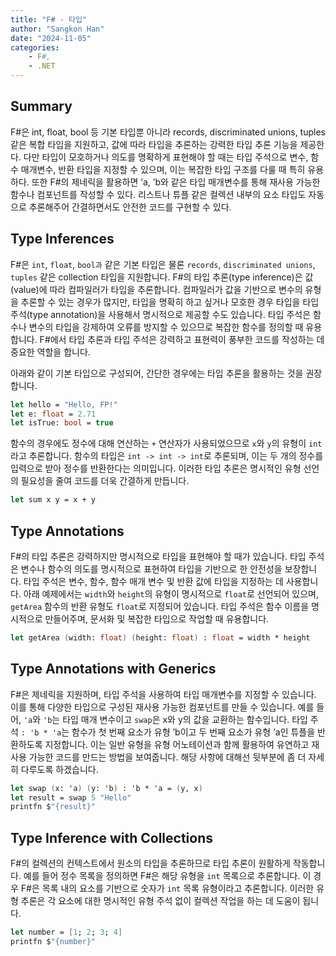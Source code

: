 ```yaml
---
title: "F# - 타입"
author: "Sangkon Han"
date: "2024-11-05"
categories: 
    - F#, 
    - .NET
---
```


## Summary

F#은 int, float, bool 등 기본 타입뿐 아니라 records, discriminated unions, tuples 같은 복합 타입을 지원하고, 값에 따라 타입을 추론하는 강력한 타입 추론 기능을 제공한다. 다만 타입이 모호하거나 의도를 명확하게 표현해야 할 때는 타입 주석으로 변수, 함수 매개변수, 반환 타입을 지정할 수 있으며, 이는 복잡한 타입 구조를 다룰 때 특히 유용하다. 또한 F#의 제네릭을 활용하면 'a, 'b와 같은 타입 매개변수를 통해 재사용 가능한 함수나 컴포넌트를 작성할 수 있다. 리스트나 튜플 같은 컬렉션 내부의 요소 타입도 자동으로 추론해주어 간결하면서도 안전한 코드를 구현할 수 있다.

## Type Inferences

F#은 `int`, `float`, `bool과` 같은 기본 타입은 물론 `records`, `discriminated unions`, `tuples` 같은 collection 타입을 지원합니다. F#의 타입 추론(type inference)은 값(value)에 따라 컴파일러가 타입을 추론합니다. 컴파일러가 값을 기반으로 변수의 유형을 추론할 수 있는 경우가 많지만, 타입을 명확히 하고 싶거나 모호한 경우 타입을 타입 주석(type annotation)을 사용해서 명시적으로 제공할 수도 있습니다. 타입 주석은 함수나 변수의 타입을 강제하여 오류를 방지할 수 있으므로 복잡한 함수를 정의할 때 유용합니다. F#에서 타입 추론과 타입 주석은 강력하고 표현력이 풍부한 코드를 작성하는 데 중요한 역할을 합니다. 

아래와 같이 기본 타입으로 구성되어, 간단한 경우에는 타입 추론을 활용하는 것을 권장합니다.

```fsharp
let hello = "Hello, FP!"
let e: float = 2.71
let isTrue: bool = true
```

함수의 경우에도 정수에 대해 연산하는 `+` 연산자가 사용되었으므로 `x`와 `y`의 유형이 `int`라고 추론합니다. 함수의 타입은 `int -> int -> int`로 추론되며, 이는 두 개의 정수를 입력으로 받아 정수를 반환한다는 의미입니다. 이러한 타입 추론은 명시적인 유형 선언의 필요성을 줄여 코드를 더욱 간결하게 만듭니다.

```fsharp
let sum x y = x + y
```

## Type Annotations

F#의 타입 추론은 강력하지만 명시적으로 타입을 표현해야 할 때가 있습니다. 타입 주석은 변수나 함수의 의도를 명시적으로 표현하여 타입을 기반으로 한 안전성을 보장합니다. 타입 주석은 변수, 함수, 함수 매개 변수 및 반환 값에 타입을 지정하는 데 사용합니다. 아래 예제에서는 `width`와 `height`의 유형이 명시적으로 `float`로 선언되어 있으며, `getArea` 함수의 반환 유형도 `float`로 지정되어 있습니다. 타입 주석은 함수 이름을 명시적으로 만들어주며, 문서화 및 복잡한 타입으로 작업할 때 유용합니다.

```fsharp
let getArea (width: float) (height: float) : float = width * height
```

## Type Annotations with Generics

F#은 제네릭을 지원하며, 타입 주석을 사용하여 타입 매개변수를 지정할 수 있습니다. 이를 통해 다양한 타입으로 구성된 재사용 가능한 컴포넌트를 만들 수 있습니다. 예를 들어, `'a`와 `'b`는 타입 매개 변수이고 `swap`은 x와 y의 값을 교환하는 함수입니다. 타입 주석 `: 'b * 'a`는 함수가 첫 번째 요소가 유형 'b이고 두 번째 요소가 유형 'a인 튜플을 반환하도록 지정합니다. 이는 일반 유형을 유형 어노테이션과 함께 활용하여 유연하고 재사용 가능한 코드를 만드는 방법을 보여줍니다. 해당 사항에 대해선 뒷부분에 좀 더 자세히 다루도록 하겠습니다.

```fsharp
let swap (x: 'a) (y: 'b) : 'b * 'a = (y, x)
let result = swap 5 "Hello"
printfn $"{result}"
```

## Type Inference with Collections

F#의 컬렉션의 컨텍스트에서 원소의 타입을 추론하므로 타입 추론이 원활하게 작동합니다. 예를 들어 정수 목록을 정의하면 F#은 해당 유형을 `int` 목록으로 추론합니다. 이 경우 F#은 목록 내의 요소를 기반으로 숫자가 `int` 목록 유형이라고 추론합니다. 이러한 유형 추론은 각 요소에 대한 명시적인 유형 주석 없이 컬렉션 작업을 하는 데 도움이 됩니다.

```fsharp
let number = [1; 2; 3; 4]
printfn $"{number}"
```
